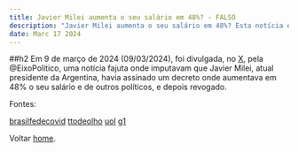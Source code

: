 ```yaml
---
title: Javier Milei aumenta o seu salário em 48%? - FALSO
description: "Javier Milei aumenta o seu salário em 48%? Esta notícia é falsa."
date: Marc 17 2024
---
```


##h2 Em 9 de março de 2024 (09/03/2024), foi divulgada, no <a href="https://twitter.com/eixopolitico/status/1766633197712855301">X</a>, pela @EixoPolitico, uma notícia fajuta onde imputavam que Javier Milei, atual presidente da Argentina, havia assinado um decreto onde aumentava em 48% o seu salário e de outros políticos, e depois revogado.

Fontes:

[brasilfedecovid](https://www.instagram.com/brasilfedecovid/p/C4WJBjDOiYW/)
[ttodeolho](https://www.instagram.com/ttodeolho/p/C4ZKlAorxFA/)
[uol](https://interior.ne10.uol.com.br/noticias/2024/03/10/apos-polemica-milei-revoga-decreto-que-aumentava-o-proprio-salario-em-quase-50.html)
[g1](https://g1.globo.com/mundo/noticia/2024/03/10/salario-milei-argentina-decreto.ghtml)

Voltar [home](/).